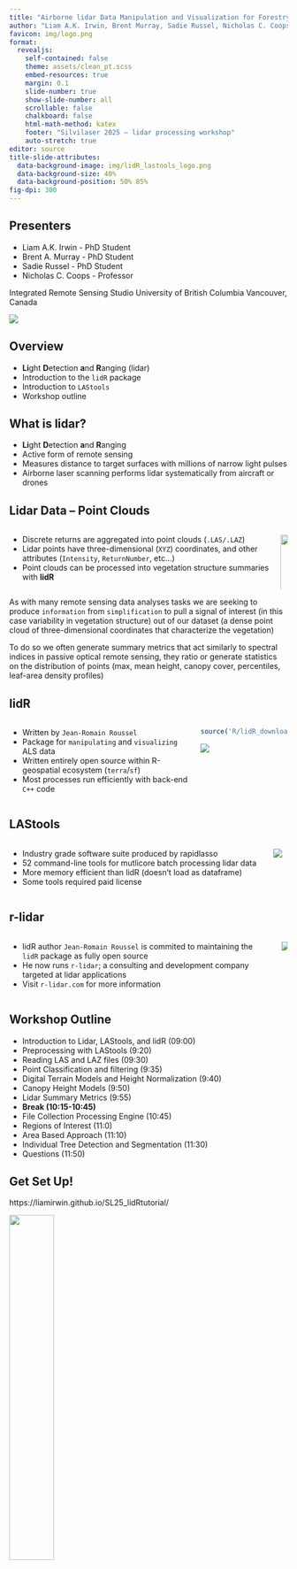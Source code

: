 ```yaml
---
title: "Airborne lidar Data Manipulation and Visualization for Forestry Applications"
author: "Liam A.K. Irwin, Brent Murray, Sadie Russel, Nicholas C. Coops"
favicon: img/logo.png
format:
  revealjs:
    self-contained: false
    theme: assets/clean_pt.scss
    embed-resources: true
    margin: 0.1
    slide-number: true
    show-slide-number: all
    scrollable: false
    chalkboard: false
    html-math-method: katex
    footer: "Silvilaser 2025 – lidar processing workshop"
    auto-stretch: true
editor: source
title-slide-attributes: 
  data-background-image: img/lidR_lastools_logo.png
  data-background-size: 40%
  data-background-position: 50% 85%
fig-dpi: 300
---
```


## Presenters

-   Liam A.K. Irwin - PhD Student 
-   Brent A. Murray - PhD Student
-   Sadie Russel - PhD Student
-   Nicholas C. Coops - Professor

Integrated Remote Sensing Studio
University of British Columbia
Vancouver, Canada

![](img/UBC_IRSS_logo.png)

## Overview

-   **Li**ght **D**etection **a**nd **R**anging (lidar)
-   Introduction to the `lidR` package
-   Introduction to `LAStools`
-   Workshop outline

## What is lidar?

-   **Li**ght **D**etection **a**nd **R**anging
-   Active form of remote sensing
-   Measures distance to target surfaces with millions of narrow light pulses
-   Airborne laser scanning performs lidar systematically from aircraft or drones

::: notes
:::

## Lidar Data – Point Clouds

::: columns

::: column

- Discrete returns are aggregated into point clouds (`.LAS/.LAZ`)  
- Lidar points have three-dimensional (`XYZ`) coordinates, and other attributes (`Intensity`, `ReturnNumber`, etc...)  
- Point clouds can be processed into vegetation structure summaries with **lidR**

:::

::: column

![](img/plot_z_360.gif){width="120%"}

:::

:::


::: notes
As with many remote sensing data analyses tasks we are seeking to produce `information` from `simplification` to pull a signal of interest (in this case variability in vegetation structure) out of our dataset (a dense point cloud of three-dimensional coordinates that characterize the vegetation)

To do so we often generate summary metrics that act similarly to spectral indices in passive optical remote sensing, they ratio or generate statistics on the distribution of points (max, mean height, canopy cover, percentiles, leaf-area density profiles)
:::

## lidR

::: columns

::: column
- Written by `Jean-Romain Roussel`  
- Package for `manipulating` and `visualizing` ALS data  
- Written entirely open source within R-geospatial ecosystem (`terra`/`sf`)  
- Most processes run efficiently with back-end `C++` code
:::

::: column
```r
source('R/lidR_downloads_plot.R')
```

![](img/lidR_paper.png)

:::

:::  

::: notes

:::

## LAStools

::: columns

::: column
- Industry grade software suite produced by rapidlasso  
- 52 command-line tools for mutlicore batch processing lidar data
- More memory efficient than lidR (doesn't load as dataframe)
- Some tools required paid license
:::

::: column

![](img/lastools.svg)

:::

:::  

::: notes

:::

## r-lidar

::: columns

::: column
- lidR author `Jean-Romain Roussel` is commited to maintaining the `lidR` package as fully open source
- He now runs `r-lidar`; a consulting and development company targeted at lidar applications
- Visit `r-lidar.com` for more information
:::

::: column
![](img/rlidar_banner.png)
:::

:::  

::: notes

:::

## Workshop Outline {.smaller}

-   Introduction to Lidar, LAStools, and lidR (09:00)
-   Preprocessing with LAStools (9:20)
-   Reading LAS and LAZ files (09:30)
-   Point Classification and filtering (9:35)
-   Digital Terrain Models and Height Normalization (9:40)
-   Canopy Height Models (9:50)
-   Lidar Summary Metrics (9:55)
-   **Break (10:15-10:45)**
-   File Collection Processing Engine (10:45)
-   Regions of Interest (11:0)
-   Area Based Approach (11:10)
-   Individual Tree Detection and Segmentation (11:30)
-   Questions (11:50)

## Get Set Up! {.smaller}

https://liamirwin.github.io/SL25_lidRtutorial/

[![](img/qrcode.png){fig-align="center" width="40%"}](https://liamirwin.github.io/SL25_lidRtutorial/)

